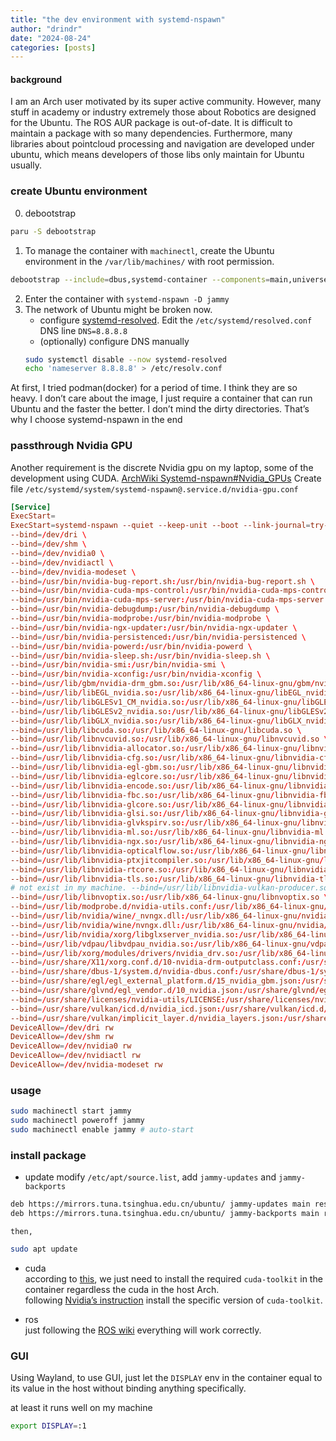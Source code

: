 ```yaml
---
title: "the dev environment with systemd-nspawn"
author: "drindr"
date: "2024-08-24"
categories: [posts]
---
```


#### background
I am an Arch user motivated by its super active community. However, many stuff in academy or industry extremely those about Robotics are designed for the Ubuntu. 
The ROS AUR package is out-of-date. It is difficult to maintain a package with so many dependencies. 
Furthermore, many libraries about pointcloud processing and navigation are developed under ubuntu, which means developers of those libs only maintain for Ubuntu usually.

### create Ubuntu environment
0. debootstrap
```bash
paru -S debootstrap
```
1. To manage the container with `machinectl`, create the Ubuntu environment in the `/var/lib/machines/` with root permission.  
```bash
debootstrap --include=dbus,systemd-container --components=main,universe,multiverse jammy jammy https://mirrors.tuna.tsinghua.edu.cn/ubuntu
```
2. Enter the container with `systemd-nspawn -D jammy`
3. The network of Ubuntu might be broken now. 
    - configure [systemd-resolved](https://wiki.archlinux.org/title/Systemd-resolved). Edit the `/etc/systemd/resolved.conf` DNS line `DNS=8.8.8.8`
    - (optionally) configure DNS manually
    ```bash
    sudo systemctl disable --now systemd-resolved
    echo 'nameserver 8.8.8.8' > /etc/resolv.conf
    ```

::: {.column-margin}
At first, I tried podman(docker) for a period of time.
I think they are so heavy.
I don't care about the image,
I just require a container that can run Ubuntu
and the faster the better.
I don't mind the dirty directories.
That's why I choose systemd-nspawn in the end
:::

### passthrough Nvidia GPU
Another requirement is the discrete Nvidia gpu on my laptop, some of the development using CUDA.
[ArchWiki Systemd-nspawn#Nvidia_GPUs](https://wiki.archlinux.org/title/Systemd-nspawn#Nvidia_GPUs)
Create file `/etc/systemd/system/systemd-nspawn@.service.d/nvidia-gpu.conf`
```conf
[Service]
ExecStart=
ExecStart=systemd-nspawn --quiet --keep-unit --boot --link-journal=try-guest --machine=%i \
--bind=/dev/dri \
--bind=/dev/shm \
--bind=/dev/nvidia0 \
--bind=/dev/nvidiactl \
--bind=/dev/nvidia-modeset \
--bind=/usr/bin/nvidia-bug-report.sh:/usr/bin/nvidia-bug-report.sh \
--bind=/usr/bin/nvidia-cuda-mps-control:/usr/bin/nvidia-cuda-mps-control \
--bind=/usr/bin/nvidia-cuda-mps-server:/usr/bin/nvidia-cuda-mps-server \
--bind=/usr/bin/nvidia-debugdump:/usr/bin/nvidia-debugdump \
--bind=/usr/bin/nvidia-modprobe:/usr/bin/nvidia-modprobe \
--bind=/usr/bin/nvidia-ngx-updater:/usr/bin/nvidia-ngx-updater \
--bind=/usr/bin/nvidia-persistenced:/usr/bin/nvidia-persistenced \
--bind=/usr/bin/nvidia-powerd:/usr/bin/nvidia-powerd \
--bind=/usr/bin/nvidia-sleep.sh:/usr/bin/nvidia-sleep.sh \
--bind=/usr/bin/nvidia-smi:/usr/bin/nvidia-smi \
--bind=/usr/bin/nvidia-xconfig:/usr/bin/nvidia-xconfig \
--bind=/usr/lib/gbm/nvidia-drm_gbm.so:/usr/lib/x86_64-linux-gnu/gbm/nvidia-drm_gbm.so \
--bind=/usr/lib/libEGL_nvidia.so:/usr/lib/x86_64-linux-gnu/libEGL_nvidia.so \
--bind=/usr/lib/libGLESv1_CM_nvidia.so:/usr/lib/x86_64-linux-gnu/libGLESv1_CM_nvidia.so \
--bind=/usr/lib/libGLESv2_nvidia.so:/usr/lib/x86_64-linux-gnu/libGLESv2_nvidia.so \
--bind=/usr/lib/libGLX_nvidia.so:/usr/lib/x86_64-linux-gnu/libGLX_nvidia.so \
--bind=/usr/lib/libcuda.so:/usr/lib/x86_64-linux-gnu/libcuda.so \
--bind=/usr/lib/libnvcuvid.so:/usr/lib/x86_64-linux-gnu/libnvcuvid.so \
--bind=/usr/lib/libnvidia-allocator.so:/usr/lib/x86_64-linux-gnu/libnvidia-allocator.so \
--bind=/usr/lib/libnvidia-cfg.so:/usr/lib/x86_64-linux-gnu/libnvidia-cfg.so \
--bind=/usr/lib/libnvidia-egl-gbm.so:/usr/lib/x86_64-linux-gnu/libnvidia-egl-gbm.so \
--bind=/usr/lib/libnvidia-eglcore.so:/usr/lib/x86_64-linux-gnu/libnvidia-eglcore.so \
--bind=/usr/lib/libnvidia-encode.so:/usr/lib/x86_64-linux-gnu/libnvidia-encode.so \
--bind=/usr/lib/libnvidia-fbc.so:/usr/lib/x86_64-linux-gnu/libnvidia-fbc.so \
--bind=/usr/lib/libnvidia-glcore.so:/usr/lib/x86_64-linux-gnu/libnvidia-glcore.so \
--bind=/usr/lib/libnvidia-glsi.so:/usr/lib/x86_64-linux-gnu/libnvidia-glsi.so \
--bind=/usr/lib/libnvidia-glvkspirv.so:/usr/lib/x86_64-linux-gnu/libnvidia-glvkspirv.so \
--bind=/usr/lib/libnvidia-ml.so:/usr/lib/x86_64-linux-gnu/libnvidia-ml.so \
--bind=/usr/lib/libnvidia-ngx.so:/usr/lib/x86_64-linux-gnu/libnvidia-ngx.so \
--bind=/usr/lib/libnvidia-opticalflow.so:/usr/lib/x86_64-linux-gnu/libnvidia-opticalflow.so \
--bind=/usr/lib/libnvidia-ptxjitcompiler.so:/usr/lib/x86_64-linux-gnu/libnvidia-ptxjitcompiler.so \
--bind=/usr/lib/libnvidia-rtcore.so:/usr/lib/x86_64-linux-gnu/libnvidia-rtcore.so \
--bind=/usr/lib/libnvidia-tls.so:/usr/lib/x86_64-linux-gnu/libnvidia-tls.so \
# not exist in my machine. --bind=/usr/lib/libnvidia-vulkan-producer.so:/usr/lib/x86_64-linux-gnu/libnvidia-vulkan-producer.so \
--bind=/usr/lib/libnvoptix.so:/usr/lib/x86_64-linux-gnu/libnvoptix.so \
--bind=/usr/lib/modprobe.d/nvidia-utils.conf:/usr/lib/x86_64-linux-gnu/modprobe.d/nvidia-utils.conf \
--bind=/usr/lib/nvidia/wine/_nvngx.dll:/usr/lib/x86_64-linux-gnu/nvidia/wine/_nvngx.dll \
--bind=/usr/lib/nvidia/wine/nvngx.dll:/usr/lib/x86_64-linux-gnu/nvidia/wine/nvngx.dll \
--bind=/usr/lib/nvidia/xorg/libglxserver_nvidia.so:/usr/lib/x86_64-linux-gnu/nvidia/xorg/libglxserver_nvidia.so \
--bind=/usr/lib/vdpau/libvdpau_nvidia.so:/usr/lib/x86_64-linux-gnu/vdpau/libvdpau_nvidia.so \
--bind=/usr/lib/xorg/modules/drivers/nvidia_drv.so:/usr/lib/x86_64-linux-gnu/xorg/modules/drivers/nvidia_drv.so \
--bind=/usr/share/X11/xorg.conf.d/10-nvidia-drm-outputclass.conf:/usr/share/X11/xorg.conf.d/10-nvidia-drm-outputclass.conf \
--bind=/usr/share/dbus-1/system.d/nvidia-dbus.conf:/usr/share/dbus-1/system.d/nvidia-dbus.conf \
--bind=/usr/share/egl/egl_external_platform.d/15_nvidia_gbm.json:/usr/share/egl/egl_external_platform.d/15_nvidia_gbm.json \
--bind=/usr/share/glvnd/egl_vendor.d/10_nvidia.json:/usr/share/glvnd/egl_vendor.d/10_nvidia.json \
--bind=/usr/share/licenses/nvidia-utils/LICENSE:/usr/share/licenses/nvidia-utils/LICENSE \
--bind=/usr/share/vulkan/icd.d/nvidia_icd.json:/usr/share/vulkan/icd.d/nvidia_icd.json \
--bind=/usr/share/vulkan/implicit_layer.d/nvidia_layers.json:/usr/share/vulkan/implicit_layer.d/nvidia_layers.json \
DeviceAllow=/dev/dri rw
DeviceAllow=/dev/shm rw
DeviceAllow=/dev/nvidia0 rw
DeviceAllow=/dev/nvidiactl rw
DeviceAllow=/dev/nvidia-modeset rw
```

### usage
```bash
sudo machinectl start jammy
sudo machinectl poweroff jammy
sudo machinectl enable jammy # auto-start
```

### install package
- update
    modify `/etc/apt/source.list`, add `jammy-updates` and `jammy-backports`
```txt
deb https://mirrors.tuna.tsinghua.edu.cn/ubuntu/ jammy-updates main restricted universe multiverse
deb https://mirrors.tuna.tsinghua.edu.cn/ubuntu/ jammy-backports main restricted universe multiverse
```
    then, 
```bash
sudo apt update
```

- cuda  
    according to [this](https://forums.developer.nvidia.com/t/different-cuda-versions-how-to-work-in-a-single-a40-gpu-using-different-docker-images/274644),
    we just need to install the required `cuda-toolkit` in the container regardless the cuda in the host Arch.  
    following [Nvidia's instruction](https://developer.nvidia.com/cuda-downloads?target_os=Linux&target_arch=x86_64&Distribution=Ubuntu&target_version=22.04&target_type=deb_network) install the specific version of `cuda-toolkit`.

- ros  
    just following the [ROS wiki](https://docs.ros.org/en/humble/Installation.html)
    everything will work correctly.

### GUI  
Using Wayland, to use GUI, 
just let the `DISPLAY` env in the container
equal to its value in the host
without binding anything specifically.  

::: {.column-margin}
at least it runs well on my machine
:::

```bash
export DISPLAY=:1
```
